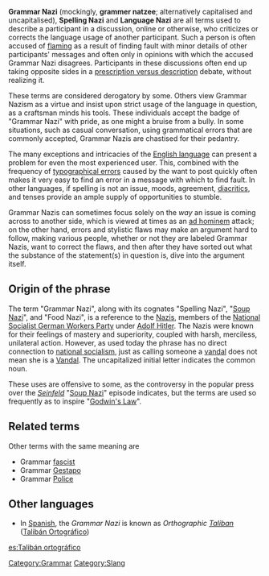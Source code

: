 {{Unreferenced|date=November 2006}}
{{OR}}

'''Grammar Nazi''' (mockingly, '''grammer natzee'''; alternatively capitalised and uncapitalised), '''Spelling Nazi''' and '''Language Nazi''' are all terms used to describe a participant in a discussion, online or otherwise, who criticizes or corrects the language usage of another participant. Such a person is often accused of [[flaming]] as a result of finding fault with minor details of other participants' messages and often only in opinions with which the accused Grammar Nazi disagrees. Participants in these discussions often end up taking opposite sides in a [[Prescription and description|prescription versus description]] debate, without realizing it.

These terms are considered derogatory by some. Others view Grammar Nazism as a virtue and insist upon strict usage of the language in question, as a craftsman minds his tools. These individuals accept the badge of "Grammar Nazi" with pride, as one might a bruise from a bully. In some situations, such as casual conversation, using grammatical errors that are commonly accepted, Grammar Nazis are chastised for their pedantry.

The many exceptions and intricacies of the [[English language]] can present a problem for even the most experienced user. This, combined with the frequency of [[typographical error]]s caused by the want to post quickly often makes it very easy to find an error in a message with which to find fault. In other languages, if spelling is not an issue, moods, agreement, [[diacritic]]s, and tenses provide an ample supply of opportunities to stumble.

Grammar Nazis can sometimes focus solely on the ''way'' an issue is coming across to another side, which is viewed at times as an [[ad hominem]] attack; on the other hand, errors and stylistic flaws may make an argument hard to follow, making various people, whether or not they are labeled Grammar Nazis, want to correct the flaws, and then after they have sorted out what the substance of the statement(s) in question is, dive into the argument itself.

==Origin of the phrase==
The term "Grammar Nazi", along with its cognates "Spelling Nazi", "[[Soup Nazi]]", and "Food Nazi", is a reference to the [[Nazism|Nazis]], members of the [[National Socialist German Workers Party]] under [[Adolf Hitler]]. The Nazis were known for their feelings of mastery and superiority, coupled with harsh, merciless, unilateral action. However, as used today the phrase has no direct connection to [[National Socialist German Workers Party|national socialism]], just as calling someone a [[vandalism|vandal]] does not mean she is a [[Vandals|Vandal]]. The uncapitalized initial letter indicates the common noun.

These uses are offensive to some, as the controversy in the popular press over the ''[[Seinfeld]]'' "[[Soup Nazi]]" episode indicates, but the terms are used so frequently as to inspire "[[Godwin's Law]]".

==Related terms==
Other terms with the same meaning are
* Grammar [[Fascism|fascist]]
* Grammar [[Gestapo]]
* Grammar [[Police]]

==Other languages==
* In [[Spanish language|Spanish]], the ''Grammar Nazi'' is known as ''Orthographic [[Taliban]]'' ([[:es:Talibán Ortográfico|Talibán Ortográfico]])

[[Category:Grammar]]
[[Category:Slang]]

[[es:Talibán ortográfico]]